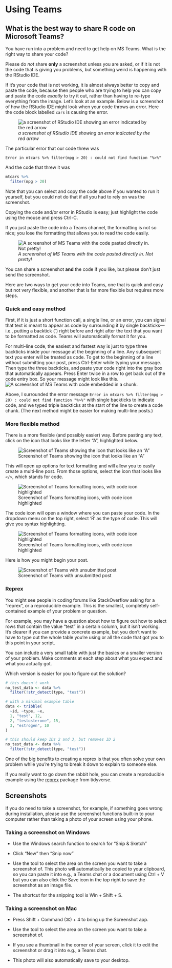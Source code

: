 # Using Teams {#sec-teams}

## What is the best way to share R code on Microsoft Teams?

You have run into a problem and need to get help on MS Teams. What is the right way to share your code?

Please do *not* share **only** a screenshot unless you are asked, or if it is not the code that is giving you problems, but something weird is happening with the RStudio IDE.

If it's your code that is not working, it is almost always better to copy and paste the code, because then people who are trying to help you can copy and paste the code *exactly* to try it out, rather than having to re-type everything from the image. Let's look at an example. Below is a screenshot of how the RStudio IDE might look when your code throws an error. Here the code block labelled `cars` is causing the error.

![*a screenshot of RStudio IDE showing an error indicated by the red arrow*](https://raw.githubusercontent.com/PsyTeachR/FAQ/master/images/mtcars_error.jpg)

The particular error that our code threw was

    Error in mtcars %>% filter(mpg > 20) : could not find function "%>%"

And the code that threw it was

```r
mtcars %>%
  filter(mpg > 20)
```

Note that you can select and copy the code above if you wanted to run it yourself, but you could not do that if all you had to rely on was the screenshot.

Copying the code and/or error in RStudio is easy; just highlight the code using the mouse and press Ctrl-C.

If you just paste the code into a Teams channel, the formatting is not so nice; you lose the formatting that allows you to read the code easily.

![*A screenshot of MS Teams with the code pasted directly in. Not pretty!*](https://raw.githubusercontent.com/PsyTeachR/FAQ/master/images/teams_paste1.jpg)

You can share a screenshot **and** the code if you like, but please don't just send the screenshot.

Here are two ways to get your code into Teams, one that is quick and easy but not very flexible, and another that is far more flexible but requires more steps.

### Quick and easy method

First, if it is just a short function call, a single line, or an error, you can signal that text is meant to appear as code by surrounding it by single backticks---i.e., putting a backtick (\`) right before and right after the text that you want to be formatted as code. Teams will automatically format it for you.

For multi-line code, the easiest and fastest way is just to type three backticks inside your message at the beginning of a line. Any subsequent text you enter will be treated as code. To get to the beginning of a line without submitting your post, press Ctrl-Enter while typing your message. Then type the three backticks, and paste your code right into the gray box that automatically appears. Press Enter twice in a row to get back out of the code entry box. So your message might look like this. ![A screenshot of MS Teams with code embedded in a chunk.](https://raw.githubusercontent.com/PsyTeachR/FAQ/master/images/teams_chunk.jpg)

Above, I surrounded the error message `Error in mtcars %>% filter(mpg > 20) : could not find function "%>%"` with single backticks to indicate code, and we typed triple backticks at the start of the line to create a code chunk. (The next method might be easier for making multi-line posts.)

### More flexible method

There is a more flexible (and possibly easier) way. Before pasting any text, click on the icon that looks like the letter "A", highlighted below.

![Screenshot of Teams showing the icon that looks like an "A"](https://raw.githubusercontent.com/PsyTeachR/FAQ/master/images/teams_paste2.jpg) 

This will open up options for text formatting and will allow you to easily create a multi-line post. From those options, select the icon that looks like `</>`, which stands for code. 

![Screenshot of Teams formatting icons, with code icon highlighted](https://raw.githubusercontent.com/PsyTeachR/FAQ/master/images/teams_paste3.jpg) 

The code icon will open a window where you can paste your code. In the dropdown menu on the top right, select 'R' as the type of code. This will give you syntax highlighting. 

![Screenshot of Teams formatting icons, with code icon highlighted](https://raw.githubusercontent.com/PsyTeachR/FAQ/master/images/teams_paste4.jpg) 

Here is how you might begin your post. 

![Screenshot of Teams with unsubmitted post](https://raw.githubusercontent.com/PsyTeachR/FAQ/master/images/teams_paste5.jpg) 

### Reprex

You might see people in coding forums like StackOverflow asking for a "reprex", or a reproducible example. This is the smallest, completely self-contained example of your problem or question. 

For example, you may have a question about how to figure out how to select rows that contain the value "test" in a certain column, but it isn't working. It's clearer if you can provide a concrete example, but you don't want to have to type out the whole table you're using or all the code that got you to this point in your script. 

You can include a very small table with just the basics or a smaller version of your problem. Make comments at each step about what you expect and what you actually got. 

Which version is easier for you to figure out the solution?

```r
# this doesn't work
no_test_data <- data %>%
  filter(!str_detect(type, "test"))
```


```r
# with a minimal example table
data <- tribble(
  ~id, ~type, ~x,
  1, "test", 12,
  2, "testosterone", 15,
  3, "estrogen", 10
)

# this should keep IDs 2 and 3, but removes ID 2
no_test_data <- data %>%
  filter(!str_detect(type, "test"))
```

One of the big benefits to creating a reprex is that you often solve your own problem while you're trying to break it down to explain to someone else.

If you really want to go down the rabbit hole, you can create a reproducible example using the [reprex](https://www.tidyverse.org/help/#reprex) package from tidyverse.

## Screenshots

If you do need to take a screenshot, for example, if something goes wrong during installation, please use the screenshot functions built-in to your computer rather than taking a photo of your screen using your phone.

### Taking a screenshot on Windows

-   Use the Windows search function to search for "Snip & Sketch"

-   Click "New" then "Snip now"

-   Use the tool to select the area on the screen you want to take a screenshot of. This photo will automatically be copied to your clipboard, so you can paste it into e.g., a Teams chat or a document using Ctrl + V but you can also click the Save icon in the top right to save the screenshot as an image file.

-   The shortcut for the snipping tool is Win + Shift + S.

### Taking a screenshot on Mac

-   Press Shift + Command (⌘) + 4 to bring up the Screenshot app.

-   Use the tool to select the area on the screen you want to take a screenshot of.

-   If you see a thumbnail in the corner of your screen, click it to edit the screenshot or drag it into e.g., a Teams chat.

-   This photo will also automatically save to your desktop.
